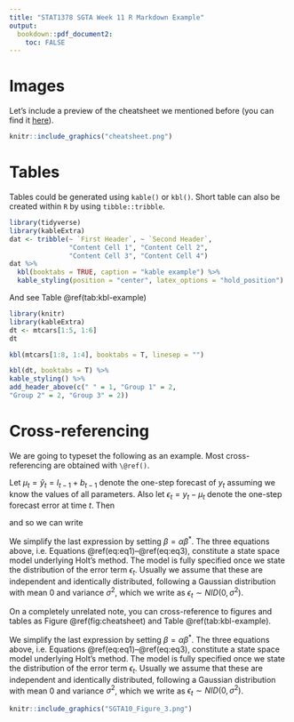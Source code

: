 ---
title: "STAT1378 SGTA Week 11 R Markdown Example"
output:
  bookdown::pdf_document2:
    toc: FALSE
---

# Images

Let's include a preview of the cheatsheet we mentioned before (you can find it [here](https://github.com/rstudio/cheatsheets/raw/master/rmarkdown-2.0.pdf)).

```{r cheatsheet, fig.align='center', out.width="80%", fig.cap = "RMarkdown cheatsheet", echo=FALSE, fig.pos = "h"}
knitr::include_graphics("cheatsheet.png")
```

# Tables

Tables could be generated using `kable()` or `kbl()`. Short table can also be created within `R` by using `tibble::tribble`.

```{r kbl-example, echo=FALSE, message=FALSE}
library(tidyverse)
library(kableExtra)
dat <- tribble(~ `First Header`, ~ `Second Header`,
               "Content Cell 1", "Content Cell 2",
               "Content Cell 3", "Content Cell 4")
dat %>% 
  kbl(booktabs = TRUE, caption = "kable example") %>% 
  kable_styling(position = "center", latex_options = "hold_position")
```
And see Table \@ref(tab:kbl-example)

```{r k, echo=FALSE, message=FALSE}
library(knitr)
library(kableExtra)
dt <- mtcars[1:5, 1:6]
dt

kbl(mtcars[1:8, 1:4], booktabs = T, linesep = "")

kbl(dt, booktabs = T) %>%
kable_styling() %>%
add_header_above(c(" " = 1, "Group 1" = 2,
"Group 2" = 2, "Group 3" = 2))


```

# Cross-referencing

We are going to typeset the following as an example. Most cross-referencing are obtained with `\@ref()`.
   
Let $\mu_t = \hat{y}_t = l_{t-1} + b_{t-1}$ denote the one-step forecast of $y_t$ assuming we know the values of all parameters. Also let $\epsilon_t= y_t -\mu_t$ denote the one-step forecast error at time $t$. Then
\begin{equation}
y_t = l_{t-1} + b_{t-1} + \epsilon_t, (\#eq:eq1)
\end{equation}

and so we can write

\begin{align}
l_t &= l_{t-1}+b_{t-1}+\alpha\epsilon_t (\#eq:eq2)\\
b_t &= b_{t-1} + \beta^* \left(l_t - l_{t-1} - b_{t-1}\right) = b_{t-1} + \alpha\beta^* \epsilon_t. (\#eq:eq3)
\end{align}

We simplify the last expression by setting $\beta = \alpha \beta^*$. The three equations above, i.e. Equations \@ref(eq:eq1)--\@ref(eq:eq3), constitute a state space model underlying Holt’s method. The model is fully specified once we state the distribution of the error term $\epsilon_t$. Usually we assume that these are independent and identically distributed, following a Gaussian distribution with mean 0 and variance $\sigma^2$, which we write as $\epsilon_t \sim NID(0, \sigma^2)$.
  
On a completely unrelated note, you can cross-reference to figures and tables as Figure \@ref(fig:cheatsheet) and Table \@ref(tab:kbl-example).

We simplify the last expression by setting $\beta = \alpha \beta^*$. The three equations above, i.e. Equations \@ref(eq:eq1)--\@ref(eq:eq3), constitute a state space model underlying Holt’s method. The model is fully specified once we state the distribution of the error term $\epsilon_t$. Usually we assume that these are independent and identically distributed, following a Gaussian distribution with mean 0 and variance $\sigma^2$, which we write as $\epsilon_t \sim NID(0, \sigma^2)$.


```{r f1, fig.align='center', out.width="80%", fig.cap = "This", echo=FALSE, fig.pos = "h"}
knitr::include_graphics("SGTA10_Figure_3.png")
```
